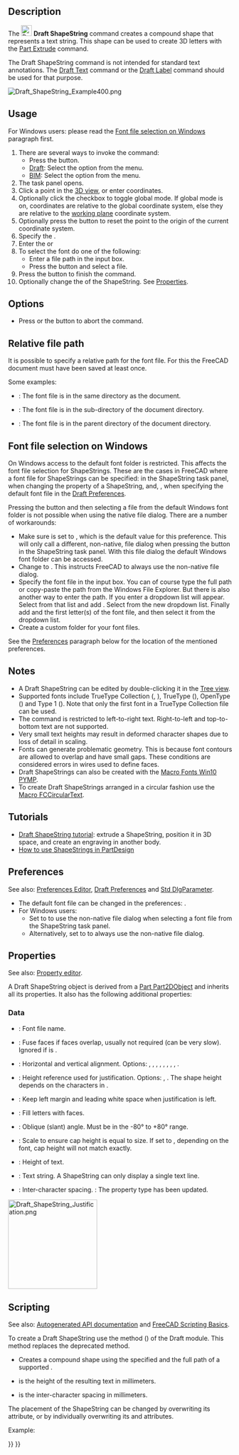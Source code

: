 <languages/>
<translate>

<!--T:24-->
{{Docnav
|[[Draft_Facebinder|Facebinder]]
|[[Draft_Hatch|Hatch]]
|[[Draft_Workbench|Draft]]
|IconL=Draft_Facebinder.svg 
|IconR=Draft_Hatch.svg 
|IconC=Workbench_Draft.svg
}}

<!--T:13-->
{{GuiCommand
|Name=Draft ShapeString
|MenuLocation=Drafting → Shape from text<br>Annotation → Shape from text
|Workbenches=[[Draft_Workbench|Draft]], [[BIM_Workbench|BIM]]
|Shortcut=
|Version=0.14
|SeeAlso=[[Draft_Text|Draft Text]], [[Draft_Label|Draft Label]], [[Part_Extrude|Part Extrude]]
}}

==Description== <!--T:1-->

<!--T:2-->
The [[Image:Draft_ShapeString.svg|24px]] '''Draft ShapeString''' command creates a compound shape that represents a text string. This shape can be used to create 3D letters with the [[Part_Extrude|Part Extrude]] command.

<!--T:19-->
The Draft ShapeString command is not intended for standard text annotations. The [[Draft_Text|Draft Text]] command or the [[Draft_Label|Draft Label]] command should be used for that purpose.

</translate>
[[Image:Draft_ShapeString_Example400.png]]
<translate>
<!--T:14-->
{{Caption|Single point required to position the ShapeString}}

==Usage== <!--T:3-->

<!--T:47-->
For Windows users: please read the [[#Font_file_selection_on_Windows|Font file selection on Windows]] paragraph first.

<!--T:27-->
# There are several ways to invoke the command:
#* Press the {{Button|[[Image:Draft_ShapeString.svg|16px]] [[Draft_ShapeString|Shape from text]]}} button.
#* [[Draft_Workbench|Draft]]: Select the {{MenuCommand|Drafting → [[Image:Draft_ShapeString.svg|16px]] Shape from text}} option from the menu.
#* [[BIM_Workbench|BIM]]: Select the {{MenuCommand|Annotation → [[Image:Draft_ShapeString.svg|16px]] Shape from text}} option from the menu.
# The {{MenuCommand|ShapeString}} task panel opens.
# Click a point in the [[3D_view|3D view]], or enter coordinates.
# Optionally click the {{MenuCommand|Global}} checkbox to toggle global mode. If global mode is on, coordinates are relative to the global coordinate system, else they are relative to the [[Draft_SelectPlane|working plane]] coordinate system. {{Version|1.1}}
# Optionally press the {{Button|Reset Point}} button to reset the point to the origin of the current coordinate system.
# Specify the {{MenuCommand|Height}}.
# Enter the {{MenuCommand|String}}{{VersionNoteMinus|1.0}} or {{MenuCommand|Text}}{{VersionNote|1.1}} 
# To select the font do one of the following:
#* Enter a file path in the {{MenuCommand|Font file}} input box.
#* Press the {{Button|...}} button and select a file.
# Press the {{Button|OK}} button to finish the command.
# Optionally change the {{PropertyData|Justification}} of the ShapeString. See [[#Properties|Properties]].

==Options== <!--T:5-->

<!--T:6-->
* Press {{KEY|Esc}} or the {{Button|Cancel}} button to abort the command.

==Relative file path== <!--T:49-->

<!--T:50-->
{{version|1.1}}

<!--T:51-->
It is possible to specify a relative path for the font file. For this the FreeCAD document must have been saved at least once.

<!--T:52-->
Some examples:
* {{FileName|./SomeFont.ttf}}: The font file is in the same directory as the document.
* {{FileName|./MyDirectory/SomeFont.ttf}}: The font file is in the {{FileName|MyDirectory}} sub-directory of the document directory.
* {{FileName|../SomeFont.ttf}}: The font file is in the parent directory of the document directory.

==Font file selection on Windows== <!--T:43-->

<!--T:44-->
On Windows access to the default font folder is restricted. This affects the font file selection for ShapeStrings. These are the cases in FreeCAD where a font file for ShapeStrings can be specified: in the ShapeString task panel, when changing the {{PropertyData|Font File}} property of a ShapeString, and, {{VersionMinus|1.0}}, when specifying the default font file in the [[Draft_Preferences#Texts_and_dimensions|Draft Preferences]].

<!--T:45-->
Pressing the {{Button|...}} button and then selecting a file from the default Windows font folder is not possible when using the native file dialog. There are a number of workarounds:
* Make sure {{MenuCommand|DontUseNativeFontDialog}} is set to {{True}}, which is the default value for this preference. This will only call a different, non-native, file dialog when pressing the {{Button|...}} button in the ShapeString task panel. With this file dialog the default Windows font folder can be accessed.
* Change {{MenuCommand|DontUseNativeDialog}} to {{True}}. This instructs FreeCAD to always use the non-native file dialog.
* Specify the font file in the input box. You can of course type the full path or copy-paste the path from the Windows File Explorer. But there is also another way to enter the path. If you enter {{Value|C:\}} a dropdown list will appear. Select {{Value|Windows}} from that list and add {{Value|\F}}. Select {{Value|Fonts}} from the new dropdown list. Finally add {{Value|\}} and the first letter(s) of the font file, and then select it from the dropdown list.
* Create a custom folder for your font files.

<!--T:46-->
See the [[#Preferences|Preferences]] paragraph below for the location of the mentioned preferences.

==Notes== <!--T:33-->

<!--T:12-->
* A Draft ShapeString can be edited by double-clicking it in the [[Tree_view|Tree view]].
* Supported fonts include TrueType Collection ({{FileName|.ttc}}, {{Version|1.1}}), TrueType ({{FileName|.ttf}}), OpenType ({{FileName|.otf}}) and Type 1 ({{FileName|.pfb}}). Note that only the first font in a TrueType Collection file can be used.
* The command is restricted to left-to-right text. Right-to-left and top-to-bottom text are not supported.
* Very small text heights may result in deformed character shapes due to loss of detail in scaling.
* Fonts can generate problematic geometry. This is because font contours are allowed to overlap and have small gaps. These conditions are considered errors in wires used to define faces.
* Draft ShapeStrings can also be created with the [[Macro_Fonts_Win10_PYMP|Macro Fonts Win10 PYMP]].
* To create Draft ShapeStrings arranged in a circular fashion use the [[Macro_FCCircularText|Macro FCCircularText]].

==Tutorials== <!--T:18-->

<!--T:28-->
* [[Draft_ShapeString_tutorial|Draft ShapeString tutorial]]: extrude a ShapeString, position it in 3D space, and create an engraving in another body.
* [https://forum.freecad.org/viewtopic.php?f=3&t=36623 How to use ShapeStrings in PartDesign]

==Preferences== <!--T:31-->

<!--T:42-->
See also: [[Preferences_Editor|Preferences Editor]], [[Draft_Preferences|Draft Preferences]] and [[Std_DlgParameter|Std DlgParameter]].

<!--T:32-->
* The default font file can be changed in the preferences: {{MenuCommand|Edit → Preferences... → Draft → Texts and dimensions → Default ShapeString font file}}.
* For Windows users:
** Set {{MenuCommand|Tools → Edit parameters... → BaseApp → Preferences → Dialog → DontUseNativeFontDialog}} to {{True}} to use the non-native file dialog when selecting a font file from the ShapeString task panel.
** Alternatively, set {{MenuCommand|Tools → Edit parameters... → BaseApp → Preferences → Dialog → DontUseNativeDialog}} to {{True}} to always use the non-native file dialog.

==Properties== <!--T:7-->

<!--T:34-->
See also: [[Property_editor|Property editor]].

<!--T:35-->
A Draft ShapeString object is derived from a [[Part_Part2DObject|Part Part2DObject]] and inherits all its properties. It also has the following additional properties:

===Data=== <!--T:36-->

<!--T:37-->
{{TitleProperty|Draft}}

<!--T:8-->
* {{PropertyData|Font File|File}}: Font file name.
* {{PropertyData|Fuse|Bool}}: Fuse faces if faces overlap, usually not required (can be very slow). Ignored if {{PropertyData|Make Face}} is {{FALSE}}. {{Version|1.0}}
* {{PropertyData|Justification|Enumeration}}: Horizontal and vertical alignment. Options: {{value|Top-Left}}, {{value|Top-Center}}, {{value|Top-Right}}, {{value|Middle-Left}}, {{value|Middle-Center}}, {{value|Middle-Right}}, {{value|Bottom-Left}}, {{value|Bottom-Center}}, {{value|Bottom-Right}}. {{Version|1.0}}
* {{PropertyData|Justification Reference|Enumeration}}: Height reference used for justification. Options: {{value|Cap Height}}, {{value|Shape Height}}. The shape height depends on the characters in {{PropertyData|String}}. {{Version|1.0}}
* {{PropertyData|Keep Left Margin|Bool}}: Keep left margin and leading white space when justification is left. {{Version|1.0}}
* {{PropertyData|Make Face|Bool}}: Fill letters with faces.
* {{PropertyData|Oblique Angle|Angle}}: Oblique (slant) angle. Must be in the -80° to +80° range. {{Version|1.0}}
* {{PropertyData|Scale To Size|Bool}}: Scale to ensure cap height is equal to size. If set to {{FALSE}}, depending on the font, cap height will not match {{PropertyData|Size}} exactly. {{Version|1.0}}
* {{PropertyData|Size|Length}}: Height of text.
* {{PropertyData|String|String}}: Text string. A ShapeString can only display a single text line.
* {{PropertyData|Tracking|Distance}}: Inter-character spacing. {{Version|1.0}}: The property type has been updated.

</translate>
[[Image:Draft_ShapeString_Justification.png|200px]]
<translate>
<!--T:48-->
{{Caption|The height of the red rectangle (solid line) is equal to the cap height.<br>
The height of the green rectangle (dashed line) is equal to the shape height.<br>
The corners, the midpoints of the edges, and the center of the rectangles<br>
match the 9 justification options: Top-Left to Bottom-Right.}}

==Scripting== <!--T:41-->

<!--T:9-->
See also: [https://freecad.github.io/SourceDoc/ Autogenerated API documentation] and [[FreeCAD Scripting Basics|FreeCAD Scripting Basics]].

<!--T:10-->
To create a Draft ShapeString use the {{incode|make_shapestring}} method ({{Version|0.19}}) of the Draft module. This method replaces the deprecated {{incode|makeShapeString}} method.

</translate>
{{Code|code=
shapestring = make_shapestring(String, FontFile, Size=100, Tracking=0)
}}
<translate>

<!--T:15-->
* Creates a {{incode|shapestring}} compound shape using the specified {{incode|String}} and the full path of a supported {{incode|FontFile}}.
* {{incode|Size}} is the height of the resulting text in millimeters.
* {{incode|Tracking}} is the inter-character spacing in millimeters.

<!--T:22-->
The placement of the ShapeString can be changed by overwriting its {{incode|Placement}} attribute, or by individually overwriting its {{incode|Placement.Base}} and {{incode|Placement.Rotation}} attributes.

<!--T:11-->
Example:

</translate>
{{Code|code=
import FreeCAD as App
import Draft

doc = App.newDocument()

font1 = "/usr/share/fonts/truetype/msttcorefonts/Arial.ttf"
font2 = "/usr/share/fonts/truetype/dejavu/DejaVuSerif.ttf"
font3 = "/usr/share/fonts/truetype/freefont/FreeSerifItalic.ttf"

S1 = Draft.make_shapestring("This is a sample text", font1, 200)

S2 = Draft.make_shapestring("Inclined text", font2, 200, 10)

zaxis = App.Vector(0, 0, 1)
p2 = App.Vector(-1000, 500, 0)
place2 = App.Placement(p2, App.Rotation(zaxis, 45))
S2.Placement = place2

S3 = Draft.make_shapestring("Upside-down text", font3, 200, 10)
S3.Placement.Base = App.Vector(0, -1000, 0)
S3.Placement.Rotation = App.Rotation(zaxis, 180)

doc.recompute()
}}
<translate>


<!--T:23-->
{{Docnav
|[[Draft_Facebinder|Facebinder]]
|[[Draft_Hatch|Hatch]]
|[[Draft_Workbench|Draft]]
|IconL=Draft_Facebinder.svg 
|IconR=Draft_Hatch.svg 
|IconC=Workbench_Draft.svg
}}

</translate>
{{Draft Tools navi{{#translation:}}}}
{{Userdocnavi{{#translation:}}}}